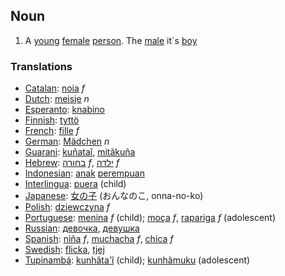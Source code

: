 ==Noun==
#A [[young]] [[female]] [[person]]. The [[male]] it´s [[boy]]

===Translations===
*[[Catalan]]: [[noia]] ''f''
*[[Dutch]]: [[meisje]] ''n''
*[[Esperanto]]: [[knabino]]
*[[Finnish]]: [[tyttö]]
*[[French]]: [[fille]] ''f''
*[[German]]: [[Mädchen]] ''n''
*[[Guarani]]: [[kuñataĩ]], [[mitãkuña]]
*[[Hebrew]]: [[בחורה]] ''f'', [[ילדה]] ''f''
*[[Indonesian]]: [[anak]] [[perempuan]]
*[[Interlingua]]: [[puera]] (child)
*[[Japanese]]: [[女の子]] (おんなのこ, onna-no-ko)
*[[Polish]]: [[dziewczyna]] ''f''
*[[Portuguese]]: [[menina]] ''f'' (child); [[moça]] ''f'', [[rapariga]] ''f'' (adolescent)
*[[Russian]]: [[девочка]], [[девушка]]
*[[Spanish]]: [[niña]] ''f'', [[muchacha]] ''f'', [[chica]] ''f''
*[[Swedish]]: [[flicka]], [[tjej]]
*[[Tupinambá]]: [[kunhãta'ĩ]] (child); [[kunhãmuku]] (adolescent)